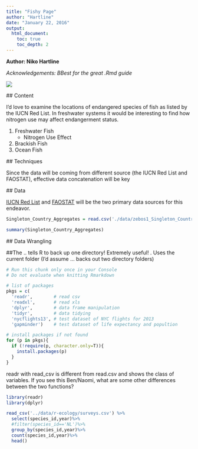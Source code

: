```yaml
---
title: "Fishy Page"
author: "Hartline"
date: "January 22, 2016"
output:
  html_document:
    toc: true
    toc_depth: 2
---
```


**Author: Niko Hartline**

*Acknowledgements: BBest for the great .Rmd guide*

  ![](./images/Cichlid.jpg)

  ## Content

  I'd love to examine the locations of endangered species of fish as listed by the IUCN Red List. In freshwater systems it would be interesting to find how nitrogen use may affect endangerment status.
  
1. Freshwater Fish
    + Nitrogen Use Effect
2. Brackish Fish
3. Ocean Fish
        
  ## Techniques
        
 Since the data will be coming from different source (the IUCN Red List and FAOSTAT), effective data concatenation will be key
        
  ## Data
        
  [IUCN Red List](http://www.iucnredlist.org/) and [FAOSTAT](http://faostat.fao.org/) will be the two primary data sources for this endeavor. 
  
```r

Singleton_Country_Aggregates = read.csv('./data/zebos1_Singleton_Country_Aggregates.csv')

summary(Singleton_Country_Aggregates)
```
  
  ## Data Wrangling
  
  ##The .. tells R to back up one directory! Extremely useful! . Uses the current folder (I'd assume ... backs out two directory folders)

```r
# Run this chunk only once in your Console
# Do not evaluate when knitting Rmarkdown

# list of packages
pkgs = c(
  'readr',        # read csv
  'readxl',       # read xls
  'dplyr',        # data frame manipulation
  'tidyr',        # data tidying
  'nycflights13', # test dataset of NYC flights for 2013
  'gapminder')    # test dataset of life expectancy and popultion

# install packages if not found
for (p in pkgs){
  if (!require(p, character.only=T)){
    install.packages(p)
  }
}
```

readr with read_csv is different from read.csv and shows the class of variables. If you see this Ben/Naomi, what are some other differences between the two functions?

```r
library(readr)
library(dplyr)

read_csv('../data/r-ecology/surveys.csv') %>%
  select(species_id,year)%>%
  #filter(species_id=='NL')%>%
  group_by(species_id,year)%>%
  count(species_id,year)%>%
  head()

```


